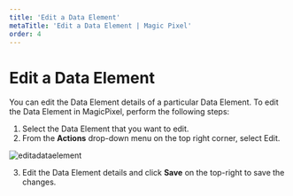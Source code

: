 ---
title: 'Edit a Data Element'
metaTitle: 'Edit a Data Element | Magic Pixel'
order: 4
---

# Edit a Data Element

You can edit the Data Element details of a particular Data Element.
To edit the Data Element in MagicPixel, perform the following steps:
1.	Select the Data Element that you want to edit.
2.	From the **Actions** drop-down menu on the top right corner, select Edit.

![editadataelement](/images/dataelementsimages/editadataelement.png)

3. Edit the Data Element details and click **Save** on the top-right to save the changes.